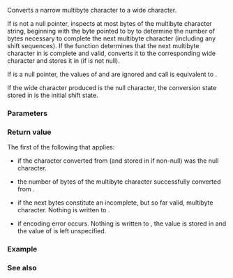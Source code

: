 {{cpp/title|mbrtowc}}
{{cpp/string/multibyte/navbar}}
{{ddcl|header=cwchar|
std::size_t mbrtowc( wchar_t* pwc,
                     const char* s,
                     std::size_t n,
                     std::mbstate_t* ps );
}}

Converts a narrow multibyte character to a wide character.

If {{c|s}} is not a null pointer, inspects at most {{c|n}} bytes of the multibyte character string, beginning with the byte pointed to by {{c|s}} to determine the number of bytes necessary to complete the next multibyte character (including any shift sequences). If the function determines that the next multibyte character in {{c|s}} is complete and valid, converts it to the corresponding wide character and stores it in {{c|*pwc}} (if {{c|pwc}} is not null).

If {{c|s}} is a null pointer, the values of {{c|n}} and {{c|pwc}} are ignored and call is equivalent to {{c|std::mbrtowc(nullptr, "", 1, ps)}}.

If the wide character produced is the null character, the conversion state stored in {{c|*ps}} is the initial shift state.

===Parameters===
{{par begin}}
{{par|pwc|pointer to the location where the resulting wide character will be written}}
{{par|s|pointer to the multibyte character string used as input}}
{{par|n|limit on the number of bytes in s that can be examined}}
{{par|ps|pointer to the conversion state used when interpreting the multibyte string}}
{{par end}}

===Return value===
The first of the following that applies:
* {{c|0}} if the character converted from {{c|s}} (and stored in {{c|pwc}} if non-null) was the null character.
* the number of bytes {{c|[1...n]}} of the multibyte character successfully converted from {{c|s}}.
* {{c|static_cast&lt;std::size_t&gt;(-2)}} if the next {{c|n}} bytes constitute an incomplete, but so far valid, multibyte character. Nothing is written to {{c|*pwc}}.
* {{c|static_cast&lt;std::size_t&gt;(-1)}} if encoding error occurs. Nothing is written to {{c|*pwc}}, the value {{lc|EILSEQ}} is stored in {{lc|errno}} and the value of {{c|*ps}} is left unspecified.

===Example===
{{example
|code=
#include &lt;clocale&gt;
#include &lt;cstring&gt;
#include &lt;cwchar&gt;
#include &lt;iostream&gt;
 
void print_mb(const char* ptr)
{
    std::mbstate_t state = std::mbstate_t(); // initial state
    const char* end = ptr + std::strlen(ptr);
    int len;
    wchar_t wc;
    while ((len = std::mbrtowc(&amp;wc, ptr, end-ptr, &amp;state)) &gt; 0)
    {
        std::wcout &lt;&lt; "Next " &lt;&lt; len &lt;&lt; " bytes are the character " &lt;&lt; wc &lt;&lt; '\n';
        ptr += len;
    }
}

int main()
{
    std::setlocale(LC_ALL, "en_US.utf8");
    // UTF-8 narrow multibyte encoding
    const char* str = "z\u00df\u6c34\U0001d10b"; // or u8"zß水𝄋"
                      // or "\x7a\xc3\x9f\xe6\xb0\xb4\xf0\x9d\x84\x8b";
    print_mb(str);
}
|output=
Next 1 bytes are the character z
Next 2 bytes are the character ß
Next 3 bytes are the character 水
Next 4 bytes are the character 𝄋
}}

===See also===
{{dsc begin}}
{{dsc inc|cpp/string/multibyte/dsc mbtowc}}
{{dsc inc|cpp/string/multibyte/dsc wcrtomb}}
{{dsc inc|cpp/locale/codecvt/dsc do_in}}
{{dsc see c|c/string/multibyte/mbrtowc}}
{{dsc end}}

{{langlinks|de|es|fr|it|ja|pt|ru|zh}}